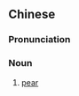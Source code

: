 ==Chinese==
{{zh-forms}}

===Pronunciation===
{{zh-pron
|m=shēnglí
|cat=n
}}

===Noun===
{{zh-noun}}

# [[pear]]

{{zh-cat|Fruits}}